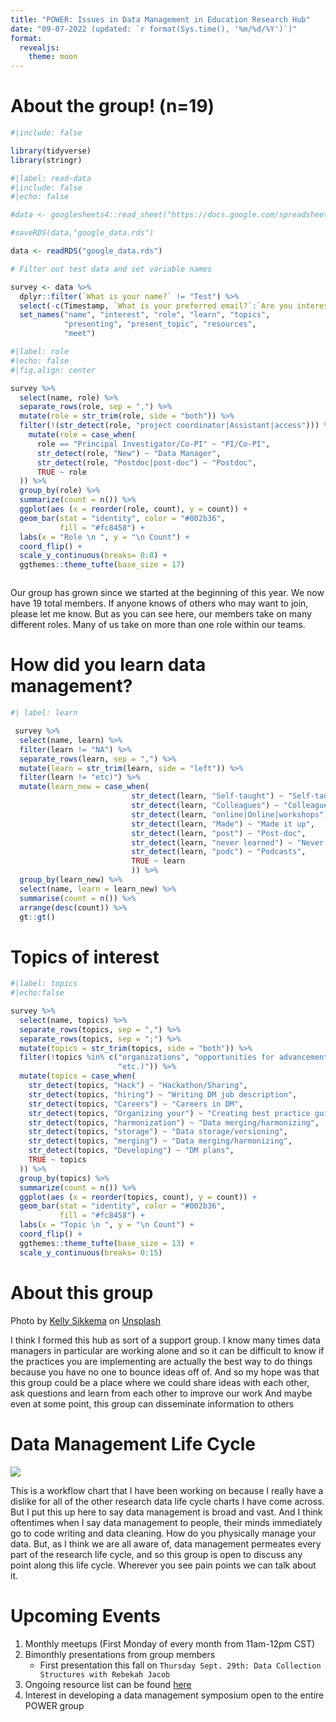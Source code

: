 ```yaml
---
title: "POWER: Issues in Data Management in Education Research Hub"
date: "09-07-2022 (updated: `r format(Sys.time(), '%m/%d/%Y')`)"
format:
  revealjs: 
    theme: moon
---
```


# About the group! (n=19)

```r

#|include: false

library(tidyverse)
library(stringr)

```

```r

#|label: read-data
#|include: false
#|echo: false

#data <- googlesheets4::read_sheet("https://docs.google.com/spreadsheets/d/19PNxitF6glqZ4uGrJY-UI5NCPrYr3nO_Cvo8CDkNlxE/edit?usp=sharing")

#saveRDS(data,"google_data.rds")

data <- readRDS("google_data.rds")

# Filter out test data and set variable names

survey <- data %>% 
  dplyr::filter(`What is your name?` != "Test") %>%
  select(-c(Timestamp, `What is your preferred email?`:`Are you interested in joining this hub?`, `Is there anyone you think would be interested in joining this group? If yes, please provide their name and email. If I haven't already invited them, I will add them to the list.`)) %>%
  set_names("name", "interest", "role", "learn", "topics",
            "presenting", "present_topic", "resources",
            "meet")

```


```r

#|label: role
#|echo: false
#|fig.align: center

survey %>%
  select(name, role) %>%
  separate_rows(role, sep = ",") %>%
  mutate(role = str_trim(role, side = "both")) %>%
  filter(!(str_detect(role, "project coordinator|Assistant|access"))) %>%
    mutate(role = case_when(
      role == "Principal Investigator/Co-PI" ~ "PI/Co-PI",
      str_detect(role, "New") ~ "Data Manager",
      str_detect(role, "Postdoc|post-doc") ~ "Postdoc",
      TRUE ~ role
  )) %>%
  group_by(role) %>%
  summarize(count = n()) %>%
  ggplot(aes (x = reorder(role, count), y = count)) +
  geom_bar(stat = "identity", color = "#002b36", 
           fill = "#fc8458") +
  labs(x = "Role \n ", y = "\n Count") +
  coord_flip() +
  scale_y_continuous(breaks= 0:8) +
  ggthemes::theme_tufte(base_size = 17)



```

::: {.notes}
Our group has grown since we started at the beginning of this year. We now have 19 total members. If anyone knows of others who may want to join, please let me know.
But as you can see here, our members take on many different roles. Many of us take on more than one role within our teams.
:::

# How did you learn data management? {.smaller}

```r

#| label: learn

 survey %>%
  select(name, learn) %>%
  filter(learn != "NA") %>%
  separate_rows(learn, sep = ",") %>%
  mutate(learn = str_trim(learn, side = "left")) %>%
  filter(learn != "etc)") %>%
  mutate(learn_new = case_when(
                           str_detect(learn, "Self-taught") ~ "Self-taught",
                           str_detect(learn, "Colleagues") ~ "Colleagues",
                           str_detect(learn, "online|Online|workshops") ~ "Workshops and Online courses",
                           str_detect(learn, "Made") ~ "Made it up",
                           str_detect(learn, "post") ~ "Post-doc",
                           str_detect(learn, "never learned") ~ "Never learned",
                           str_detect(learn, "podc") ~ "Podcasts",
                           TRUE ~ learn
                           )) %>%
  group_by(learn_new) %>%
  select(name, learn = learn_new) %>%
  summarise(count = n()) %>%
  arrange(desc(count)) %>%
  gt::gt()

```


# Topics of interest {.smaller}

```r

#|label: topics
#|echo:false

survey %>%
  select(name, topics) %>%
  separate_rows(topics, sep = ",") %>%
  separate_rows(topics, sep = ";") %>%
  mutate(topics = str_trim(topics, side = "both")) %>%
  filter(!topics %in% c("organizations", "opportunities for advancement", 
                        "etc.)")) %>%
  mutate(topics = case_when(
    str_detect(topics, "Hack") ~ "Hackathon/Sharing",
    str_detect(topics, "hiring") ~ "Writing DM job description",
    str_detect(topics, "Careers") ~ "Careers in DM",
    str_detect(topics, "Organizing your") ~ "Creating best practice guide",
    str_detect(topics, "harmonization") ~ "Data merging/harmonizing",
    str_detect(topics, "storage") ~ "Data storage/versioning",
    str_detect(topics, "merging") ~ "Data merging/harmonizing",
    str_detect(topics, "Developing") ~ "DM plans",
    TRUE ~ topics
  )) %>%
  group_by(topics) %>%
  summarize(count = n()) %>%
  ggplot(aes (x = reorder(topics, count), y = count)) +
  geom_bar(stat = "identity", color = "#002b36", 
           fill = "#fc8458") +
  labs(x = "Topic \n ", y = "\n Count") +
  coord_flip() +
  ggthemes::theme_tufte(base_size = 13) +
  scale_y_continuous(breaks= 0:15) 


```

# About this group {background-image="img/idea.jpg"}

::: footer
Photo by <a href="https://unsplash.com/@kellysikkema?utm_source=unsplash&utm_medium=referral&utm_content=creditCopyText">Kelly Sikkema</a> on <a href="https://unsplash.com/s/photos/idea?utm_source=unsplash&utm_medium=referral&utm_content=creditCopyText">Unsplash</a>
:::

::: {.notes}
I think I formed this hub as sort of a support group. I know many times data managers in particular are working alone and so it can be difficult to know if the practices you are implementing are actually the best way to do things because you have no one to bounce ideas off of. And so my hope was that this group could be a place where we could share ideas with each other, ask questions and learn from each other to improve our work
And maybe even at some point, this group can disseminate information to others
:::


# Data Management Life Cycle

![](img\flow.PNG){fig-align="center"}

::: {.notes}
This is a workflow chart that I have been working on because I really have a dislike for all of the other research data life cycle charts I have come across. But I put this up here to say data management is broad and vast. And I think oftentimes when I say data management to people, their minds immediately go to code writing and data cleaning. How do you physically manage your data. But, as I think we are all aware of, data management permeates every part of the research life cycle, and so this group is open to discuss any point along this life cycle. Wherever you see pain points we can talk about it.
:::

# Upcoming Events

1. Monthly meetups (First Monday of every month from 11am-12pm CST)
2. Bimonthly presentations from group members
    + First presentation this fall on `Thursday Sept. 29th: Data Collection Structures with Rebekah Jacob`
3. Ongoing resource list can be found [here](https://docs.google.com/document/d/1Jx90Z1MA1bm9Ofgy04Kgl43DagL7_PJTSnmhBHNqtxA/edit?usp=sharing)
4. Interest in developing a data management symposium open to the entire POWER group

